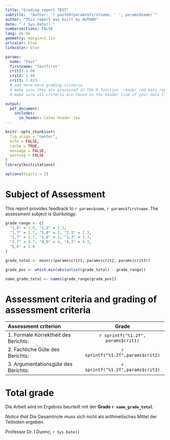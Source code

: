 ```yaml
--- 
title: "Grading report TEST"
subtitle:  "Author: `r paste0(params$firstname, ' ', params$name)`" 
author: "This report was built by AUTHOR" 
date: "`r Sys.Date()`"
numbersections: FALSE 
lang: de-De
geometry: margin=1.1in
urlcolor: blue
linkcolor: blue

params:
  name: "Test"
  firstname: "Testfirst"
  crit1: 1.00
  crit2: 1.99
  crit3: 2.023
  # add here more grading criteria
  # make sure they are processed in the R function `render_rmd_mass_report()`, too
  # make sure all criteria are found in the header line of your data file

output: 
  pdf_document:
    includes:
      in_header: latex-header.tex
---
```



```r
knitr::opts_chunk$set(
  fig.align = "center",
  echo = FALSE,
  cache = TRUE,
  message = FALSE,
  warning = FALSE
)
library(knitcitations)
```

\thispagestyle{fancy}

\vspace{2cm}


```r
options(digits = 2)
```


# Subject of Assessment

This report provides feedback to  `r params$name`, `r params$firstname`. The assessment subject is *Quirkology*.

```r
grade_range <- c(
  "1,0" = 1.0, "1,3" = 1.3,
  "1,7" = 1.7, "2,0" = 2, "2,3" = 2.3,
  "2,7" = 2.7, "3,0" = 3, "3,3" = 3.3,
  "3,7" = 3.7, "4,0" = 4, "4,3" = 4.3,
  "5,0" = 5.0
)

grade_total <- mean(c(params$crit1, params$crit2, params$crit3))

grade_pos <- which.min(abs(unlist(grade_total) - grade_range))

name_grade_total <- names(grade_range[grade_pos])
```



# Assessment criteria and grading of assessment criteria

Assessment criterion                             Grade
----------------------------------------------- ----------------------
1. Formale Korrektheit des Berichts:            `r sprintf("%1.2f", params$crit1)`
2. Fachliche Güte des Berichts:                 `r sprintf("%1.2f",params$crit2)`
3. Argumentationsgüte des Berichts:             `r sprintf("%1.2f",params$crit3)`
----------------------------------------------- ----------------------


# Total grade




Die Arbeit wird im Ergebnis beurteilt mit der **Grade `r name_grade_total`**. 

*Notice that* Die Gesamtnote muss sich nicht als arithmetisches Mittel der Teilnoten ergeben.


\vspace{20 mm}


Professor Dr. I Dunno, `r Sys.Date()`

\vspace{20 mm}


